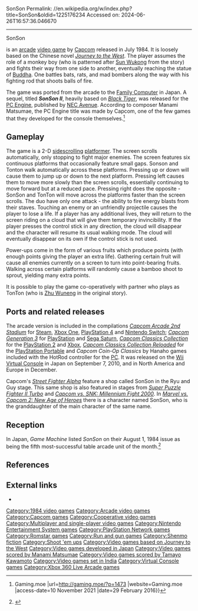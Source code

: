 SonSon
Permalink: //en.wikipedia.org/w/index.php?title=SonSon&oldid=1225176234
Accessed on: 2024-06-26T16:57:36.046670



------
SonSon
{{Short description|1984 video game}}
{{Infobox video game
| title = SonSon
| image = SonsonCover.jpg
| developer = [[Capcom]] (Arcade)<br>[[Micronics]] (Famicom)
| publisher = Capcom
| designer = [[Yoshiki Okamoto]]
| composer = Ayako Mori<br>[[Manami Matsumae]] (Famicom)
| released = '''Arcade''' {{vgrelease|JP|July 1984|NA|1984}}
'''Famicom''' {{vgrelease|JP|February 8, 1986<ref>{{cite web |title=SonSon Release Information for NES |url=https://gamefaqs.gamespot.com/nes/578273-sonson/data |website=GameFAQs}}</ref>}}
| genre = [[Shoot 'em up]]/[[Run and gun video game|run and gun]]
| modes = [[Single-player video game|Single-player]], [[Multiplayer video game|multiplayer]]
| platforms = [[Arcade game|Arcade]]<br/>[[Nintendo Entertainment System|Famicom]]
}}

{{nihongo|'''''SonSon'''''|ソンソン|lead=yes}} is an [[Arcade game|arcade]] [[video game]] by [[Capcom]] released in July 1984. It is loosely based on the Chinese novel ''[[Journey to the West]]''. The player assumes the role of a monkey boy (who is patterned after [[Sun Wukong]] from the story) and fights their way from one side to another, eventually reaching the statue of [[Gautama Buddha|Buddha]]. One battles bats, rats, and mad bombers along the way with his fighting rod that shoots balls of fire. 

The game was ported from the arcade to the [[Nintendo Entertainment System|Family Computer]] in Japan. A sequel, titled '''''SonSon II''''', heavily based on ''[[Black Tiger (video game)|Black Tiger]]'', was released for the [[PC Engine]], published by [[NEC Avenue]]. According to composer Manami Matsumae, the PC Engine title was made by Capcom, one of the few games that they developed for the console themselves.<ref>{{cite web |last1=Kemps |first1=Heidi |title=Interview: Manami Matsumae, former Capcom and current freelance composer at BraveWave Music {{!}} Gaming.moe |url=http://gaming.moe/?p=1473 |website=Gaming.moe |access-date=10 November 2021 |date=29 February 2016}}</ref>

==Gameplay==
The game is a 2-D [[sidescroller|sidescrolling]] [[platformer]]. The screen scrolls automatically, only stopping to fight major enemies. The screen features six continuous platforms that occasionally feature small gaps. Sonson and Tonton walk automatically across these platforms. Pressing up or down will cause them to jump up or down to the next platform. Pressing left causes them to move more slowly than the screen scrolls, essentially continuing to move forward but at a reduced pace. Pressing right does the opposite - SonSon and TonTon will move across the platforms faster than the screen scrolls. The duo have only one attack - the ability to fire energy blasts from their staves. Touching an enemy or an unfriendly projectile causes the player to lose a life. If a player has any additional lives, they will return to the screen riding on a cloud that will give them temporary invincibility. If the player presses the control stick in any direction, the cloud will disappear and the character will resume its usual walking mode. The cloud will eventually disappear on its own if the control stick is not used.

Power-ups come in the form of various fruits which produce points (with enough points giving the player an extra life). Gathering certain fruit will cause all enemies currently on a screen to turn into point-bearing fruits. Walking across certain platforms will randomly cause a bamboo shoot to sprout, yielding many extra points.

It is possible to play the game co-operatively with partner who plays as TonTon (who is [[Zhu Bajie|Zhu Wuneng]] in the original story).

==Ports and related releases==
The arcade version is included in the compilations ''[[Capcom Arcade 2nd Stadium]]'' for [[Steam (service)|Steam]], [[Xbox One]], [[PlayStation 4]] and [[Nintendo Switch]]; ''[[Capcom Generations|Capcom Generation 3]]'' for [[PlayStation (console)|PlayStation]] and [[Sega Saturn]], ''[[Capcom Classics Collection]]'' for the [[PlayStation 2]] and [[Xbox (console)|Xbox]], ''[[Capcom Classics Collection Reloaded]]'' for the [[PlayStation Portable]] and ''Capcom Coin-Op Classics'' by Hanaho games included with the HotRod controller for the [[Personal computer|PC]]. It was released on the [[Wii]] [[Virtual Console]] in Japan on September 7, 2010, and in North America and Europe in December.

Capcom's ''[[Street Fighter Alpha]]'' feature a shop called SonSon in the Ryu and Guy stage. This same shop is also featured in stages from ''[[Super Puzzle Fighter II Turbo]]'' and ''[[Capcom vs. SNK: Millennium Fight 2000]]''. In ''[[Marvel vs. Capcom 2: New Age of Heroes]]'' there is a character named SonSon, who is the granddaughter of the main character of the same name.

==Reception==
In Japan, ''Game Machine'' listed ''SonSon'' on their August 1, 1984 issue as being the fifth most-successful table arcade unit of the month.<ref>{{cite magazine|title=Game Machine's Best Hit Games 25 - テーブル型TVゲーム機 (Table Videos)|magazine=[[:ja:ゲームマシン|Game Machine]]|issue=241|publisher=[[:ja:アミューズメント通信社|Amusement Press, Inc.]]|date=1 August 1984|page=27|lang=ja}}</ref>

==References==
{{reflist}}

==External links==
* {{KLOV game|id=9620}}

{{Journey to the West}}
{{Capcom}}

[[Category:1984 video games]]
[[Category:Arcade video games]]
[[Category:Capcom games]]
[[Category:Cooperative video games]]
[[Category:Multiplayer and single-player video games]]
[[Category:Nintendo Entertainment System games]]
[[Category:PlayStation Network games]]
[[Category:Romstar games]]
[[Category:Run and gun games]]
[[Category:Shenmo fiction]]
[[Category:Shoot 'em ups]]
[[Category:Video games based on Journey to the West]]
[[Category:Video games developed in Japan]]
[[Category:Video games scored by Manami Matsumae]]
[[Category:Video games scored by Tamayo Kawamoto]]
[[Category:Video games set in India]]
[[Category:Virtual Console games]]
[[Category:Xbox 360 Live Arcade games]]